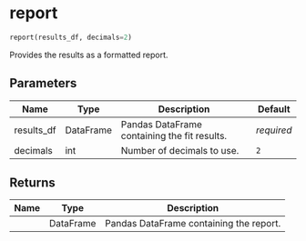 # report { #bindcurve.report }

```python
report(results_df, decimals=2)
```

Provides the results as a formatted report.

## Parameters {.doc-section .doc-section-parameters}

| Name       | Type      | Description                                  | Default    |
|------------|-----------|----------------------------------------------|------------|
| results_df | DataFrame | Pandas DataFrame containing the fit results. | _required_ |
| decimals   | int       | Number of decimals to use.                   | `2`        |

## Returns {.doc-section .doc-section-returns}

| Name   | Type      | Description                             |
|--------|-----------|-----------------------------------------|
|        | DataFrame | Pandas DataFrame containing the report. |